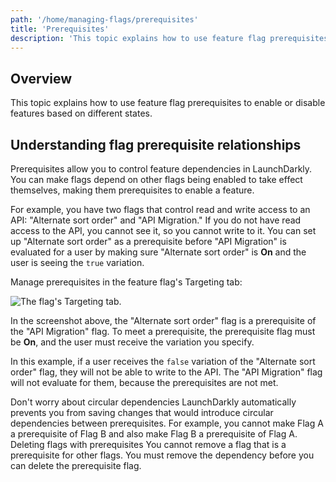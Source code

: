 ```yaml
---
path: '/home/managing-flags/prerequisites'
title: 'Prerequisites'
description: 'This topic explains how to use feature flag prerequisites to enable or disable features based on different states. Prerequisites allow you to control feature dependencies in LaunchDarkly. You can make flags depend on other flags being enabled to take effect themselves.'
---
```


## Overview

This topic explains how to use feature flag prerequisites to enable or disable features based on different states.

## Understanding flag prerequisite relationships

Prerequisites allow you to control feature dependencies in LaunchDarkly. You can make flags depend on other flags being enabled to take effect themselves, making them prerequisites to enable a feature.

For example, you have two flags that control read and write access to an API: "Alternate sort order" and "API Migration." If you do not have read access to the API, you cannot see it, so you cannot write to it. You can set up "Alternate sort order" as a prerequisite before "API Migration" is evaluated for a user by making sure "Alternate sort order" is **On** and the user is seeing the `true` variation.

Manage prerequisites in the feature flag's Targeting tab:

![The flag's Targeting tab.](../../images/flag-targeting-prerequisite.png)

In the screenshot above, the "Alternate sort order" flag is a prerequisite of the "API Migration" flag. To meet a prerequisite, the prerequisite flag must be **On**, and the user must receive the variation you specify.

In this example, if a user receives the `false` variation of the "Alternate sort order" flag, they will not be able to write to the API. The "API Migration" flag will not evaluate for them, because the prerequisites are not met.

<Callout intent="info">
  <CalloutTitle>Don't worry about circular dependencies</CalloutTitle>
  <CalloutDescription>
    LaunchDarkly automatically prevents you from saving changes that would introduce circular dependencies between
    prerequisites. For example, you cannot make Flag A a prerequisite of Flag B and also make Flag B a prerequisite of
    Flag A.
  </CalloutDescription>
</Callout>
<Callout intent="alert">
  <CalloutTitle>Deleting flags with prerequisites</CalloutTitle>
  <CalloutDescription>
    You cannot remove a flag that is a prerequisite for other flags. You must remove the dependency before you can
    delete the prerequisite flag.
  </CalloutDescription>
</Callout>
